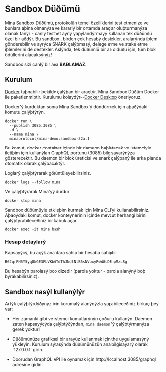 
# Sandbox Düðümü

Mina Sandbox Düðümü, protokolün temel özelliklerini test etmenize ve bunlara aþina olmanýza ve kararlý bir ortamda araçlar oluþturmanýza olanak tanýr - canlý testnet ayný yapýlandýrmayý kullanan tek düðümlü özel bir aðdýr. Bu sandbox , birden çok hesabý destekler, aralarýnda iþlem gönderebilir ve ayrýca SNARK çalýþmasý, delege etme ve stake etme iþlemlerini de destekler. Aslýnda, tek düðümlü bir að olduðu için, tüm blok ödüllerini alacaksýnýz!

<Alert>

Sandbox sizi canlý bir aða **BAÐLAMAZ**.

</Alert>

## Kurulum

[Docker](https://www.docker.com) taþnabilir þekilde çalýþan bir araçtýr. Mina Sandbox Düðüm Docker ile paketlenmiþtir. Kurulumu kolaydýr--[Docker Desktop](https://www.docker.com/products/docker-desktop) öneriyoruz.

Docker'ý kurduktan sonra Mina Sandbox'ý döndürmek için aþaðýdaki komutu çalýþtýrýn.

```
docker run \
  --publish 3085:3085 \
  -d \
  --name mina \
  minaprotocol/mina-demo:sandbox-32a.1
```

Bu komut, docker container içinde bir dameon baþlatacak ve istemciyle iletiþim için kullanýlan GraphQL portunu (3085) bilgisayarýnýza gösterecektir. Bu daemon bir blok üreticisi ve snark çalýþaný ile arka planda otomatik olarak çalýþacaktýr.

Loglarý çalýþtýrarak görüntüleyebilirsiniz.

```
docker logs --follow mina
```

Ve çalýþtýrarak Mina'yý durdur

```
docker stop mina
```

Sandbox düðümüyle etkileþim kurmak için Mina CLI'yi kullanabilirsiniz. Aþaðýdaki komut, docker konteynerinin içinde mevcut <DocLink copy="mina komutlarýndan" url="/using-mina/cli-reference" /> herhangi birini çalýþtýrabileceðiniz bir kabuk açar.

```
docker exec -it mina bash
```

### Hesap detaylarý

Kapsayýcý, bu açýk anahtara sahip bir hesaba sahiptir

```
B62qrPN5Y5yq8kGE3FbVKbGTdTAJNdtNtB5sNVpxyRwWGcDEhpMzc8g
```

Bu hesabýn parolasý boþ dizedir (parola yoktur - parola alanýný boþ býrakabilirsiniz).

## Sandbox nasýl kullanýlýr

Artýk çalýþtýrdýðýnýz için korumalý alanýnýzla yapabileceðiniz birkaç þey var:

- Her zamanki gibi <DocLink copy="Mina'yý kurun" url="/getting-started#installation" />ve istemci komutlarýnýn çoðunu kullanýn. Daemon zaten kapsayýcýda çalýþtýðýndan, `mina daemon` 'ý çalýþtýrmanýza gerek yoktur!

- Düðümünüze grafiksel bir arayüz kullanmak için the <DocLink copy="GUI Wallet" url="/gui-wallet" /> uygulamasýný yükleyin. Kurulum sýrasýnda düðümünüzün ana bilgisayarý olarak '127.0.0.1' girin.

- Doðrudan GraphQL API ile oynamak için http://localhost:3085/graphql adresine gidin.
